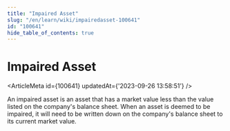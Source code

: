 ```yaml
---
title: "Impaired Asset"
slug: "/en/learn/wiki/impairedasset-100641"
id: "100641"
hide_table_of_contents: true
---
```



# Impaired Asset

<ArticleMeta id={100641} updatedAt={'2023-09-26 13:58:51'} />
<div className='border-solid border-b border-t-0 my-4 border-[var(--ifm-color-gray-300)]' />

An impaired asset is an asset that has a market value less than the value listed on the company's balance sheet. When an asset is deemed to be impaired, it will need to be written down on the company's balance sheet to its current market value.
